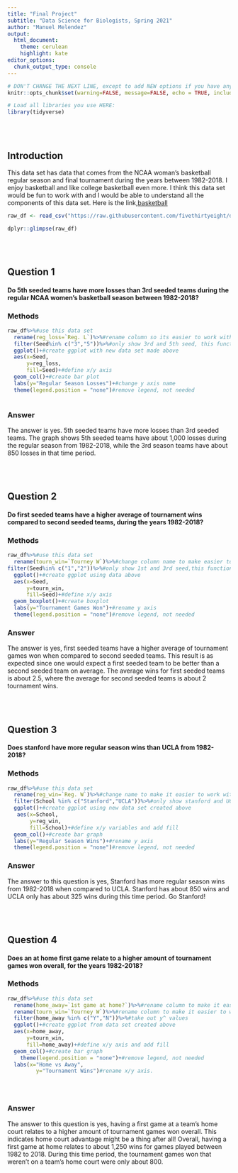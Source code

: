 ```yaml
---
title: "Final Project"
subtitle: "Data Science for Biologists, Spring 2021"
author: "Manuel Melendez"
output:
  html_document:
    theme: cerulean
    highlight: kate
editor_options: 
  chunk_output_type: console
---
```


```r
# DON'T CHANGE THE NEXT LINE, except to add NEW options if you have any.
knitr::opts_chunk$set(warning=FALSE, message=FALSE, echo = TRUE, include = TRUE,fig.width=6,fig.height=4)

# Load all libraries you use HERE:
library(tidyverse)
```

<br><br>

## Introduction

This data set has data that comes from the NCAA woman's basketball regular season and final tournament during the years between 1982-2018. I enjoy basketball and like college basketball even more. I think this data set would be fun to work with and I would be able to understand all the components of this data set.  Here is the link,[basketball](https://github.com/rfordatascience/tidytuesday/blob/master/data/2020/2020-10-06/readme.md)

```r
raw_df <- read_csv("https://raw.githubusercontent.com/fivethirtyeight/data/master/ncaa-womens-basketball-tournament/ncaa-womens-basketball-tournament-history.csv")

dplyr::glimpse(raw_df)

```

<br><br>

## Question 1

#### Do 5th seeded teams have more losses than 3rd seeded teams during the regular NCAA women's basketball season between 1982-2018? 

### Methods
```r
raw_df%>%#use this data set
  rename(reg_loss=`Reg. L`)%>%#rename column so its easier to work with
  filter(Seed%in% c("3","5"))%>%#only show 3rd and 5th seed, this function gets rid of other values under the column "Seed" and only shows 3/5 seed
  ggplot()+#create ggplot with new data set made above
  aes(x=Seed,
      y=reg_loss,
      fill=Seed)+#define x/y axis
  geom_col()+#create bar plot
  labs(y="Regular Season Losses")+#change y axis name
  theme(legend.position = "none")#remove legend, not needed
  
```

### Answer

The answer is yes. 5th seeded teams have more losses than 3rd seeded teams. The graph shows 5th seeded teams have about 1,000 losses during the regular season from 1982-2018, while the 3rd season teams have about 850 losses in that time period. 


<br><br>

## Question 2

#### Do first seeded teams have a higher average of tournament wins compared to second seeded teams, during the years 1982-2018? 

### Methods
```r
raw_df%>%#use this data set
  rename(tourn_win=`Tourney W`)%>%#change column name to make easier to work with
filter(Seed%in% c("1","2"))%>%#only show 1st and 3rd seed,this function gets rid of other values under the column "Seed" and only shows 1st/3rd seed
  ggplot()+#create ggplot using data above
  aes(x=Seed,
      y=tourn_win,
      fill=Seed)+#define x/y axis
  geom_boxplot()+#create boxplot
  labs(y="Tournament Games Won")+#rename y axis
  theme(legend.position = "none")#remove legend, not needed


```

### Answer

The answer is yes, first seeded teams have a higher average of tournament games won when compared to second seeded teams. This result is as expected since one would expect a first seeded team to be better than a second seeded team on average. The average wins for first seeded teams is about 2.5, where the average for second seeded teams is about 2 tournament wins.

<br><br>

## Question 3

#### Does stanford have more regular season wins than UCLA from 1982-2018? 

### Methods
```r
raw_df%>%#use this data set
  rename(reg_win=`Reg. W`)%>%#change name to make it easier to work with
  filter(School %in% c("Stanford","UCLA"))%>%#only show stanford and UCLA colleges, get rid of other colleges in this column
  ggplot()+#create ggplot using new data set created above
   aes(x=School,
       y=reg_win,
       fill=School)+#define x/y variables and add fill
  geom_col()+#create bar graph
  labs(y="Regular Season Wins")+#rename y axis
  theme(legend.position = "none")#remove legend, not needed
```

### Answer

The answer to this question is yes, Stanford has more regular season wins from 1982-2018 when compared to UCLA. Stanford has about 850 wins and UCLA only has about 325 wins during this time period. Go Stanford! 


<br><br>

## Question 4

#### Does an at home first game relate to a higher amount of tournament games won overall, for the years 1982-2018? 

### Methods
```r
raw_df%>%#use this data set
  rename(home_away=`1st game at home?`)%>%#rename column to make it easier to work with
  rename(tourn_win=`Tourney W`)%>%#rename column to make it easier to work with
  filter(home_away %in% c("Y","N"))%>%#take out y^ values
  ggplot()+#create ggplot from data set created above
  aes(x=home_away,
      y=tourn_win,
      fill=home_away)+#define x/y axis and add fill
  geom_col()+#create bar graph
    theme(legend.position = "none")+#remove legend, not needed
  labs(x="Home vs Away", 
         y="Tournament Wins")#rename x/y axis.


  

```

### Answer

The answer to this question is yes, having a first game at a team's home court relates to a higher amount of tournament games won overall. This indicates home court advantage might be a thing after all! Overall, having a first game at home relates to about 1,250 wins for games played between 1982 to 2018. During this time period, the tournament games won that weren't on a team's home court were only about 800.

